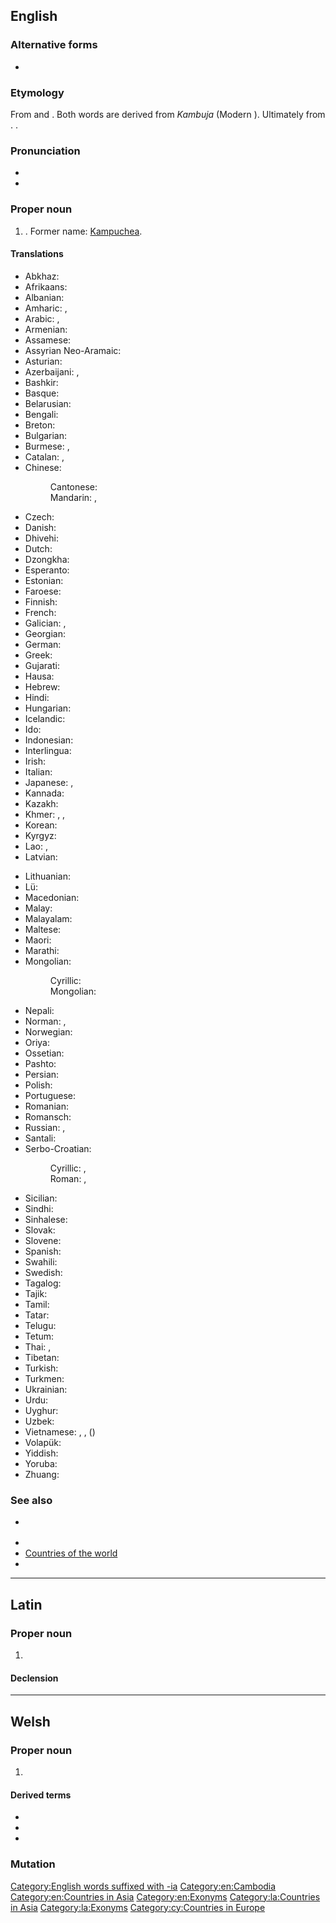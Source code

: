 ==English==
{{wikipedia}}

===Alternative forms===
* {{alter|en|Cambogia||obsolete}}

===Etymology===
From {{der|en|fr|Cambodge}} and {{der|en|pt|Camboja}}. Both words are derived from {{w|Middle Khmer}} ''Kambuja'' (Modern {{der|en|km|កម្ពុជា}}). Ultimately from {{der|en|sa|काम्बोज|pos=the name of a tribe mentioned in Hindu scripture}}. {{doublet|en|Kampuchea|gamboge}}.

===Pronunciation===
* {{IPA|en|[kæmˈboʊdi.ə]}}
* {{audio|en|En-us-Cambodia.ogg|Audio (US)}}

===Proper noun===
{{en-proper noun}}

# {{senseid|en|Q424}}{{place|en|country|r/Southeast Asia|official=Kingdom of Cambodia}}. Former name: [[Kampuchea]].

====Translations====
{{trans-top|id=Q424|country in Southeast Asia}}
* Abkhaz: {{t|ab|Камбоџа}}
* Afrikaans: {{t|af|Kambodja}}
* Albanian: {{t+|sq|Kamboxhia|f}}
* Amharic: {{t|am|ካምቦዲያ|sc=Ethi}}, {{t|am|ካምቦድያ|sc=Ethi}}
* Arabic: {{t|ar|كَامْبُودِيَا|f|tr=kambōdiyā}}, {{t|ar|كَمْبُودِيَا|f|tr=kambōdiyā}}
* Armenian: {{t+|hy|Կամբոջա}}
* Assamese: {{t|as|কম্বোডিয়া}}
* Assyrian Neo-Aramaic: {{t|aii|ܟܵܡܒܘܿܕܝܼܵܐ|tr=Kambodiya|f}}
* Asturian: {{t+|ast|Camboya}}
* Azerbaijani: {{t+|az|Kamboca}}, {{t|az|Kamboçiya}}
* Bashkir: {{t|ba|Камбоджа}}
* Basque: {{t|eu|Kanbodia}}
* Belarusian: {{t|be|Камбо́джа|f}}
* Bengali: {{t|bn|কম্বোডিয়া}}
* Breton: {{t|br|Kambodja}}
* Bulgarian: {{t+|bg|Камбо́джа|f}}
* Burmese: {{t|my|ကမ္ဘောဒီးယား|sc=Mymr}}, {{t|my|ကမ္ဗောဒီးယား|sc=Mymr}}
* Catalan: {{t+|ca|Cambodja|f}}, {{t|ca|Cambotja|f}}
* Chinese:
*: Cantonese: {{t+|yue|柬埔寨|tr=gaan2 bou3 zaai6}}
*: Mandarin: {{t+|cmn|柬埔寨|tr=Jiǎnpǔzhài}}, {{t+|cmn|高棉|tr=Gāomián}}
* Czech: {{t+|cs|Kambodža|f}}
* Danish: {{t|da|Cambodja}}
* Dhivehi: {{t|dv|ކެމްބޯޑިއާ|sc=Thaa}}
* Dutch: {{t+|nl|Cambodja|n}}
* Dzongkha: {{t|dz|ཀམ་བོ་ཌི་ཡ་}}
* Esperanto: {{t+|eo|Kamboĝo}}
* Estonian: {{t+|et|Kambodža}}
* Faroese: {{t|fo|Kambodja|n}}
* Finnish: {{t+|fi|Kambodža}}
* French: {{t+|fr|Cambodge|m}}
* Galician: {{t+|gl|Cambodja|f}}, {{t+|gl|Camboxa|f}}
* Georgian: {{t|ka|კამბოჯა|sc=Geor}}
* German: {{t+|de|Kambodscha|n}}
* Greek: {{t+|el|Καμπότζη|f}}
* Gujarati: {{t|gu|કમ્બોડીયા}}
* Hausa: {{t|ha|Kambodiya}}
* Hebrew: {{t|he|קַמְבּוֹדְיָה|f|tr=kambodia}}
* Hindi: {{t+|hi|कम्बोडिया|m}}
* Hungarian: {{t+|hu|Kambodzsa}}
* Icelandic: {{t+|is|Kambódía|f}}
* Ido: {{t+|io|Kambodja}}
* Indonesian: {{t+|id|Kamboja}}
* Interlingua: {{t|ia|Cambodia}}
* Irish: {{t|ga|Cambóid|f|alt=An Chambóid}}
* Italian: {{t+|it|Cambogia|f}}
* Japanese: {{t+|ja|カンボジア|tr=Kambojia}}, {{t+|ja|カンボディア|tr=Kambodia}}
* Kannada: {{t+|kn|ಕಾಂಬೋಡಿಯ}}
* Kazakh: {{t+|kk|Камбоджа}}
* Khmer: {{t|km|ស្រុកខ្មែរ}}, {{t+|km|កម្ពុជា}}, {{t+|km|កម្ពុជ}}
* Korean: {{t+|ko|^캄보디아}}
* Kyrgyz: {{t+|ky|Камбоджа}}
* Lao: {{t|lo|ກຳພູຊາ}}, {{t+|lo|ກຳປູເຈຍ}}
* Latvian: {{t|lv|Kambodža|f}}
{{trans-mid}}
* Lithuanian: {{t+|lt|Kambodža|f}}
* Lü: {{t|khb|ᦶᦋᧃᦘᦴᦈᦻᧈ}}
* Macedonian: {{t+|mk|Камбо́џа|f}}
* Malay: {{t+|ms|Kemboja}}
* Malayalam: {{t|ml|കംബോഡിയ}}
* Maltese: {{t|mt|Kambodja|alt=il-Kambodja|f}}
* Maori: {{t|mi|Kamupōtia}}
* Marathi: {{t|mr|कंबोडिया}}
* Mongolian:
*: Cyrillic: {{t|mn|Камбож}}
*: Mongolian: {{t|mn|ᠺᠠᠮᠪᠤᠵᠠ}}
* Nepali: {{t|ne|कम्बोडिया}}
* Norman: {{t|nrf|Cambodge|f}}, {{t|nrf|Cambodia|f}}
* Norwegian: {{t+|no|Kambodsja}}
* Oriya: {{t|or|କମ୍ବୋଡ଼ିଆ}}
* Ossetian: {{t|os|Камбоджӕ}}
* Pashto: {{t|ps|کمبودیا}}
* Persian: {{t+|fa|کامبوج|tr=kâmboj}}
* Polish: {{t+|pl|Kambodża|f}}
* Portuguese: {{t+|pt|Camboja|f}}
* Romanian: {{t+|ro|Cambodgia|f}}
* Romansch: {{t|rm|Cambodscha|f}}
* Russian: {{t+|ru|Камбо́джа|f}}, {{qualifier|former name}} {{t+|ru|Кампу́чи́я|f}}
* Santali: {{t|sat|ᱠᱮᱢᱵᱳᱰᱤᱭᱟ}}
* Serbo-Croatian:
*: Cyrillic: {{t|sh|Камбоџа|f}}, {{qualifier|old name}} {{t|sh|Кампучија|f}}
*: Roman: {{t+|sh|Kambodža|f}}, {{qualifier|old name}} {{t|sh|Kampučija|f}}
* Sicilian: {{t|scn|Camboggia|f}}
* Sindhi: {{t|sd|ڪمبوڊيا}}
* Sinhalese: {{t|si|කාම්‍බෝජය|sc=Sinh}}
* Slovak: {{t+|sk|Kambodža|f}}
* Slovene: {{t+|sl|Kambodža|f}}
* Spanish: {{t+|es|Camboya|f}}
* Swahili: {{t|sw|Kamboja}}
* Swedish: {{t+|sv|Kambodja}}
* Tagalog: {{t|tl|Kambodya}}
* Tajik: {{t|tg|Камбоҷа|sc=Cyrl}}
* Tamil: {{t|ta|கம்போடியா}}
* Tatar: {{t|tt|Камбоҗа|sc=Cyrl}}
* Telugu: {{t+|te|కంబోడియా}}
* Tetum: {{t|tet|kamboja}}
* Thai: {{qualifier|official}} {{t+|th|กัมพูชา}}, {{qualifier|dialect}} {{t+|th|เขมร}}
* Tibetan: {{t|bo|ཁམ་པོ་ཛ}}
* Turkish: {{t+|tr|Kamboçya}}
* Turkmen: {{t|tk|Kamboja}}
* Ukrainian: {{t+|uk|Камбо́джа|f|sc=Cyrl}}
* Urdu: {{t|ur|کمبوڈیا|m|tr=kamboḍiyā|sc=ur-Arab}}
* Uyghur: {{t|ug|كامبودژا}}
* Uzbek: {{t+|uz|Kambodja}}
* Vietnamese: {{t+|vi|Campuchia}}, {{t|vi|Căm Bốt}}, {{t+|vi|Cao Miên}} ({{t|vi|高綿}})
* Volapük: {{t+|vo|Kambocän}}
* Yiddish: {{t|yi|קאַמבאָדזשע|sc=Hebr}}
* Yoruba: {{t|yo|Kàǹbódíà}}
* Zhuang: {{t|za|Genjbujcai}}
{{trans-bottom}}

===See also===
* {{l|en|Kampuchea}} {{qualifier|former English name}}
* {{pedia}}
* [[Appendix:Countries of the world|Countries of the world]]
* {{list:countries of Asia/en}}{{topics|en|Countries in Asia}}

[[Category:English words suffixed with -ia]]
[[Category:en:Cambodia]]
[[Category:en:Countries in Asia]]
[[Category:en:Exonyms]]

----

==Latin==
{{wikipedia|lang=la}}

===Proper noun===
{{la-proper noun|Cambodia<1>}}

# {{lb|la|New Latin}} {{l|en|Cambodia}}

====Declension====
{{la-ndecl|Cambodia<1>}}

[[Category:la:Countries in Asia]]
[[Category:la:Exonyms]]

----

==Welsh==
{{wikipedia|lang=cy}}

===Proper noun===
{{cy-proper noun|f}}

# {{place|cy|country|cont/Asia|t=Cambodia}}

====Derived terms====
* {{l|cy|Teyrnas Cambodia||Kingdom of Cambodia}}
* {{l|cy|Cambodiad}}
* {{l|cy|Cambodiaidd}}

===Mutation===
{{cy-mut}}

[[Category:cy:Countries in Europe]]